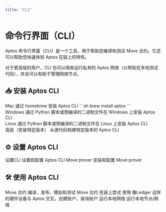 ```yaml
---
title: "CLI"
---
```



# 命令行界面（CLI）

Aptos 命令行界面（CLI）是一个工具，用于帮助您编译和测试 Move 合约。它还可以帮助您快速体验 Aptos 在链上的特性。

对于更高级的用户，CLI 也可以用来运行私有的 Aptos 网络（以帮助在本地测试代码），并且可以有助于管理网络节点。

## 📥 安装 Aptos CLI

<Cards className="xl:grid-cols-2">
  <Card href="./cli/install-cli/install-cli-mac" className="flex flex-row gap-4">
    <Card.Image className="object-contain dark:invert" src="/docs/apple.svg" />
    <div className="flex flex-col gap-2">
      <Card.Title>Mac</Card.Title>
      <Card.Description>
         通过 homebrew 安装 Aptos CLI
         ```sh
         brew install aptos
         ```
      </Card.Description>
    </div>
  </Card>
  <Card href="./cli/install-cli/install-cli-windows" className="flex flex-row gap-4">
    <Card.Image src="/docs/windows.svg" />
    <div className="flex flex-col gap-2">
      <Card.Title>Windows</Card.Title>
      <Card.Description>
         通过 Python 脚本或预编译的二进制文件在 Windows 上安装 Aptos CLI
      </Card.Description>
    </div>
  </Card>
  <Card href="./cli/install-cli/install-cli-linux" className="flex flex-row gap-4">
    <Card.Image className="object-contain" src="/docs/linux.svg" />
    <div className="flex flex-col gap-2">
      <Card.Title>Linux</Card.Title>
      <Card.Description>
         通过 Python 脚本或预编译的二进制文件在 Linux 上安装 Aptos CLI
      </Card.Description>
    </div>
  </Card>
  <Card href="./cli/install-cli/install-cli-specific-version" className="flex flex-row gap-4">
    <Card.Image className="dark:invert" src="/docs/advanced.svg" />
    <div className="flex flex-col gap-2">
      <Card.Title>高级（安装特定版本）</Card.Title>
      <Card.Description>
         从源代码构建特定版本的 Aptos CLI
      </Card.Description>
    </div>
  </Card>
</Cards>

## ⚙️ 设置 Aptos CLI

<Cards>
  <Card href="./cli/setup-cli">
    <Card.Title>设置CLI</Card.Title>
    <Card.Description>设置和配置 Aptos CLI </Card.Description>
  </Card>
  <Card href="./cli/setup-cli/install-move-prover">
    <Card.Title> Move prover</Card.Title>
    <Card.Description>安装和配置 Move prover</Card.Description>
  </Card>
</Cards>

## 🛠️ 使用 Aptos CLI

<Cards>
  <Card href="./cli/working-with-move-contracts">
    <Card.Title>Move 合约</Card.Title>
    <Card.Description>编译、发布、模拟和测试 Move 合约 </Card.Description>
  </Card>
  <Card href="./cli/trying-things-on-chain">
    <Card.Title>在链上尝试</Card.Title>
    <Card.Description>使用 像Ledger 这样的硬件设备与 Aptos 交互，创建账户，查询账户</Card.Description>
  </Card>
  <Card href="./cli/running-a-local-network">
    <Card.Title>运行本地网络</Card.Title>
    <Card.Description>运行本地节点/网络 </Card.Description>
  </Card>
</Cards>
